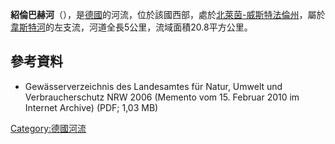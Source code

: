 {{Multiple issues|
{{No footnotes|time=2020-07-16T04:01:26+00:00}}
{{Refimprove|time=2020-07-16T04:01:26+00:00}}
}}
{{Coord|51|27|48.03|N|8|20|32.05|E|display=title}}

'''紹倫巴赫河'''（{{lang-de|Schorenbach}}），是[[德國|德國]]的河流，位於該國西部，處於[[北萊茵-威斯特法倫州|北萊茵-威斯特法倫州]]，屬於[[韋斯特河|韋斯特河]]的左支流，河道全長5公里，流域面積20.8平方公里。

==參考資料==
* Gewässerverzeichnis des Landesamtes für Natur, Umwelt und Verbraucherschutz NRW 2006 (Memento vom 15. Februar 2010 im Internet Archive) (PDF; 1,03 MB)

{{Germany-geo-stub}}
[[Category:德國河流|Category:德國河流]]